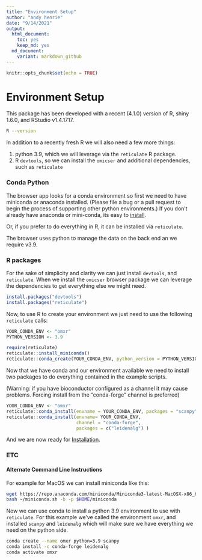 ```yaml
---
title: "Environment Setup"
author: "andy henrie"
date: "9/14/2021"
output:
  html_document: 
    toc: yes
    keep_md: yes
  md_document:
    variant: markdown_github
---
```


```r
knitr::opts_chunk$set(echo = TRUE)
```



#  Environment Setup

This package has been developed with a recent (4.1.0) version of R, shiny 1.6.0, and RStudio v1.4.1717.  
```bash
R --version
```


In addition to a recently fresh R we will also need a few more things:

1. python 3.9, which we will leverage via the `reticulate` R package. 
2. R `devtools`, so we can install the `omicser` and additional dependencies, such as `reticulate`


### Conda Python 

The browser app looks for a conda environment so first we need to have miniconda or anaconda installed. (Please file a bug or a pull request to begin the process of supporting other python environments.)  If you don't already have anaconda or mini-conda, its easy to  [install](https://conda.io/projects/conda/en/latest/user-guide/install/index.html).

Or, if you prefer to do everything in R, it can be installed via `reticulate`. 

The browser uses python to manage the data on the back end an we require v3.9. 

### R packages
For the sake of simplicity and clarity we can just install `devtools`, and `reticulate`.  When we install the `omicser` browser package we can leverage the dependencies to get everything else we might need.

```r

install.packages("devtools")
install.packages("reticulate")
```

Now, to use R to create your environment we just need to use the following `reticulate` calls:

```r
YOUR_CONDA_ENV <- "omxr"
PYTHON_VERSION <- 3.9

require(reticulate)
reticulate::install_miniconda() 
reticulate::conda_create(YOUR_CONDA_ENV, python_version = PYTHON_VERSION)
```

Now that we have conda and our environment available we need to install two packages to do everything contained in the example scripts.

(Warning: if you have bioconductor configured as a channel it may cause problems.  Forcing install from the "conda-forge" channel is preferred)

```r
YOUR_CONDA_ENV <- "omxr"
reticulate::conda_install(envname = YOUR_CONDA_ENV, packages = "scanpy")
reticulate::conda_install(envname= YOUR_CONDA_ENV,
                          channel = "conda-forge",
                          packages = c("leidenalg") )
```

And we are now ready for [Installation](02_install.md). 


### ETC 
#### Alternate Command Line Instructions

For example for MacOS we can install miniconda like this:

```bash
wget https://repo.anaconda.com/miniconda/Miniconda3-latest-MacOSX-x86_64.sh -O ~/miniconda.sh
bash ~/miniconda.sh -b -p $HOME/miniconda
```

Now we can use conda to install a python 3.9 environment to use with `reticulate`. 
For this example we've called the environment `omxr`, and installed `scanpy` and `leidenalg` which will make sure we have everything we need on the python side.
```bash
conda create --name omxr python=3.9 scanpy                                                                             
conda install -c conda-forge leidenalg                                                                                  
conda activate omxr
```

